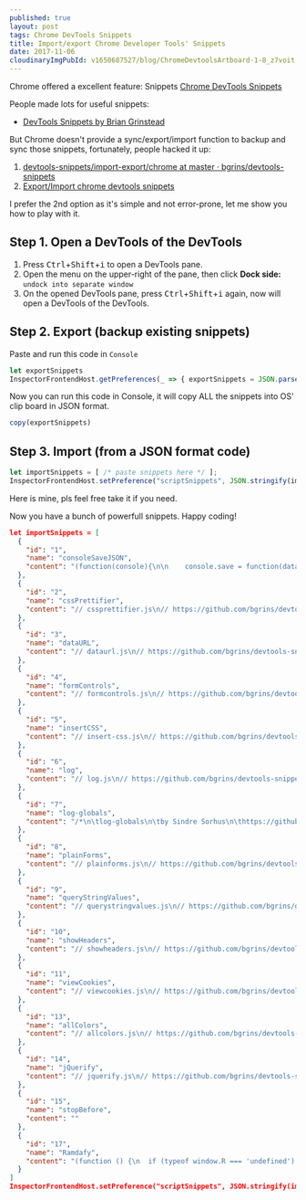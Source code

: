 ```yaml
---
published: true
layout: post
tags: Chrome DevTools Snippets
title: Import/export Chrome Developer Tools' Snippets
date: 2017-11-06
cloudinaryImgPubId: v1650687527/blog/ChromeDevtoolsArtboard-1-8_z7voit
---
```




Chrome offered a excellent feature: Snippets [Chrome DevTools Snippets](https://developers.google.com/web/tools/chrome-devtools/snippets)

People made lots for useful snippets:
* [DevTools Snippets by Brian Grinstead](https://bgrins.github.io/devtools-snippets/)

But Chrome doesn't provide a sync/export/import function to backup and sync those snippets, fortunately, people hacked it up: 
1. [devtools-snippets/import-export/chrome at master · bgrins/devtools-snippets](https://github.com/bgrins/devtools-snippets/tree/master/import-export/chrome)
2. [Export/Import chrome devtools snippets](https://gist.github.com/DJTB/9c177156340e3d4be8580574ecf31c06)

I prefer the 2nd option as it's simple and not error-prone, let me show you how to play with it.

## Step 1. Open a DevTools of the DevTools 
1. Press <kbd>Ctrl</kbd>+<kbd>Shift</kbd>+<kbd>i</kbd> to open a DevTools pane.
2. Open the menu on the upper-right of the pane, then click **Dock side:** `undock into separate window`
3. On the opened DevTools pane, press <kbd>Ctrl</kbd>+<kbd>Shift</kbd>+<kbd>i</kbd> again, now will open a DevTools of the DevTools.

## Step 2. Export (backup existing snippets)

Paste and run this code in `Console`

```js
let exportSnippets
InspectorFrontendHost.getPreferences(_ => { exportSnippets = JSON.parse(_.scriptSnippets) })
```

Now you can run this code in Console, it will copy ALL the snippets into OS' clip board in JSON format.

```js
copy(exportSnippets)
```

## Step 3. Import (from a JSON format code)

```js
let importSnippets = [ /* paste snippets here */ ];
InspectorFrontendHost.setPreference("scriptSnippets", JSON.stringify(importSnippets));
```
Here is mine, pls feel free take it if you need. 

Now you have a bunch of powerfull snippets. Happy coding!

```json
let importSnippets = [
  {
    "id": "1",
    "name": "consoleSaveJSON",
    "content": "(function(console){\n\n    console.save = function(data, filename){\n\n        if(!data) {\n            console.error('Console.save: No data')\n            return;\n        }\n\n        if(!filename) filename = 'console.json'\n\n        if(typeof data === \"object\"){\n            data = JSON.stringify(data, undefined, 4)\n        }\n\n        var blob = new Blob([data], {type: 'text/json'}),\n            e    = document.createEvent('MouseEvents'),\n            a    = document.createElement('a')\n\n        a.download = filename\n        a.href = window.URL.createObjectURL(blob)\n        a.dataset.downloadurl =  ['text/json', a.download, a.href].join(':')\n        e.initMouseEvent('click', true, false, window, 0, 0, 0, 0, 0, false, false, false, false, 0, null)\n        a.dispatchEvent(e)\n    }\n})(console)"
  },
  {
    "id": "2",
    "name": "cssPrettifier",
    "content": "// cssprettifier.js\n// https://github.com/bgrins/devtools-snippets\n// Unminify and prettify a CSS file.\n\n/*\n * cssprettifier-bookmarklet\n * Copyright (c) 2013 Addy Osmani, Sindre Sorhus\n * CSSBeautify (c) Sencha, Ariya Hidayat\n * Prism (c) Lea Verou\n * Licensed under the MIT license.\n */\n /*globals document:true*/\n(function () {\n  'use strict';\n\n  if (document.body.childNodes.length !== 1) {\n       console.log(\"CSS Prettify: This page doesn't appear to be a stylesheet.  Make sure you run this on a css file\");\n       return;\n  }\n\n  // cssbeautify\n  (function(){\"use strict\";function a(a,b){function s(a){return\" \"===a||\"\\n\"===a||\"   \"===a||\"\\r\"===a||\"\\f\"===a}function t(a){return\"'\"===a||'\"'===a}function u(a){return h>=\"a\"&&\"z\">=h||h>=\"A\"&&\"Z\">=h||h>=\"0\"&&\"9\">=h||\"-_*.:#\".indexOf(a)>=0}function v(){var a;for(a=m;a>0;a-=1)g+=c.indent}function w(){g=r(g),p?g+=\" {\":(g+=\"\\n\",v(),g+=\"{\"),\"\\n\"!==i&&(g+=\"\\n\"),m+=1}function x(){var a;m-=1,g=r(g),q&&(a=g.charAt(g.length-1),\";\"!==a&&\"{\"!==a&&(g+=\";\")),g+=\"\\n\",v(),g+=\"}\",f.push(g),g=\"\"}var c,f,h,i,j,k,l,m,n,o,r,d=0,e=a.length,g=\"\",p=!0,q=!1;for(c=arguments.length>1?b:{},c.indent===void 0&&(c.indent=\"    \"),\"string\"==typeof c.openbrace&&(p=\"end-of-line\"===c.openbrace),\"boolean\"==typeof c.autosemicolon&&(q=c.autosemicolon),r=String.prototype.trimRight?function(a){return a.trimRight()}:function(a){return a.replace(/\\s+$/,\"\")},l={Start:0,AtRule:1,Block:2,Selector:3,Ruleset:4,Property:5,Separator:6,Expression:7,URL:8},m=0,k=l.Start,o=!1,f=[],a=a.replace(/\\r\\n/g,\"\\n\");e>d;)if(h=a.charAt(d),i=a.charAt(d+1),d+=1,t(n))g+=h,h===n&&(n=null),\"\\\\\"===h&&i===n&&(g+=i,d+=1);else if(t(h))g+=h,n=h;else if(o)g+=h,\"*\"===h&&\"/\"===i&&(o=!1,g+=i,d+=1);else if(\"/\"!==h||\"*\"!==i){if(k===l.Start){if(0===f.length&&s(h)&&0===g.length)continue;if(\" \">=h||h.charCodeAt(0)>=128){k=l.Start,g+=h;continue}if(u(h)||\"[\"===h||\"@\"===h){if(j=r(g),0===j.length)f.length>0&&(g=\"\\n\\n\");else if(\"}\"===j.charAt(j.length-1)||\";\"===j.charAt(j.length-1))g=j+\"\\n\\n\";else for(;;){if(i=g.charAt(g.length-1),\" \"!==i&&9!==i.charCodeAt(0))break;g=g.substr(0,g.length-1)}g+=h,k=\"@\"===h?l.AtRule:l.Selector;continue}}if(k!==l.AtRule)if(k!==l.Block)if(k!==l.Selector)if(k!==l.Ruleset)if(k!==l.Property)if(k!==l.Separator)if(k!==l.Expression)k===l.URL&&\")\"===h&&g.charAt(\"\\\\\"!==g.length-1)?(g+=h,k=l.Expression):g+=h;else{if(\"}\"===h){x(),k=l.Start,m>0&&(k=l.Block);continue}if(\";\"===h){g=r(g),g+=\";\\n\",k=l.Ruleset;continue}if(g+=h,\"(\"===h&&\"l\"===g.charAt(g.length-2)&&\"r\"===g.charAt(g.length-3)&&\"u\"===g.charAt(g.length-4)){k=l.URL;continue}}else{if(!s(h)){g+=h,k=l.Expression;continue}t(i)&&(k=l.Expression)}else{if(\":\"===h){g=r(g),g+=\": \",k=l.Expression,s(i)&&(k=l.Separator);continue}if(\"}\"===h){x(),k=l.Start,m>0&&(k=l.Block);continue}g+=h}else{if(\"}\"===h){x(),k=l.Start,m>0&&(k=l.Block);continue}if(\"\\n\"===h){g=r(g),g+=\"\\n\";continue}if(!s(h)){g=r(g),g+=\"\\n\",v(),g+=h,k=l.Property;continue}g+=h}else{if(\"{\"===h){w(),k=l.Ruleset;continue}if(\"}\"===h){x(),k=l.Start;continue}g+=h}else{if(u(h)){if(j=r(g),0===j.length)f.length>0&&(g=\"\\n\\n\");else if(\"}\"===j.charAt(j.length-1))g=j+\"\\n\\n\";else for(;;){if(i=g.charAt(g.length-1),\" \"!==i&&9!==i.charCodeAt(0))break;g=g.substr(0,g.length-1)}v(),g+=h,k=l.Selector;continue}if(\"}\"===h){x(),k=l.Start;continue}g+=h}else{if(\";\"===h){g+=h,k=l.Start;continue}if(\"{\"===h){j=r(g),w(),k=\"@font-face\"===j?l.Ruleset:l.Block;continue}g+=h}}else o=!0,g+=h,g+=i,d+=1;return g=f.join(\"\")+g}\"undefined\"!=typeof exports?module.exports=exports=a:\"object\"==typeof window&&(window.cssbeautify=a)})();\n  // prism\n  (function(){var e=/\\blang(?:uage)?-(?!\\*)(\\w+)\\b/i,t=self.Prism={util:{type:function(e){return Object.prototype.toString.call(e).match(/\\[object (\\w+)\\]/)[1]},clone:function(e){var n=t.util.type(e);switch(n){case\"Object\":var r={};for(var i in e)e.hasOwnProperty(i)&&(r[i]=t.util.clone(e[i]));return r;case\"Array\":return e.slice()}return e}},languages:{extend:function(e,n){var r=t.util.clone(t.languages[e]);for(var i in n)r[i]=n[i];return r},insertBefore:function(e,n,r,i){i=i||t.languages;var s=i[e],o={};for(var u in s)if(s.hasOwnProperty(u)){if(u==n)for(var a in r)r.hasOwnProperty(a)&&(o[a]=r[a]);o[u]=s[u]}return i[e]=o},DFS:function(e,n){for(var r in e){n.call(e,r,e[r]);t.util.type(e)===\"Object\"&&t.languages.DFS(e[r],n)}}},highlightAll:function(e,n){var r=document.querySelectorAll('code[class*=\"language-\"], [class*=\"language-\"] code, code[class*=\"lang-\"], [class*=\"lang-\"] code');for(var i=0,s;s=r[i++];)t.highlightElement(s,e===!0,n)},highlightElement:function(r,i,s){var o,u,a=r;while(a&&!e.test(a.className))a=a.parentNode;if(a){o=(a.className.match(e)||[,\"\"])[1];u=t.languages[o]}if(!u)return;r.className=r.className.replace(e,\"\").replace(/\\s+/g,\" \")+\" language-\"+o;a=r.parentNode;/pre/i.test(a.nodeName)&&(a.className=a.className.replace(e,\"\").replace(/\\s+/g,\" \")+\" language-\"+o);var f=r.textContent;if(!f)return;f=f.replace(/&/g,\"&amp;\").replace(/</g,\"&lt;\").replace(/>/g,\"&gt;\").replace(/\\u00a0/g,\" \");var l={element:r,language:o,grammar:u,code:f};t.hooks.run(\"before-highlight\",l);if(i&&self.Worker){var c=new Worker(t.filename);c.onmessage=function(e){l.highlightedCode=n.stringify(JSON.parse(e.data));l.element.innerHTML=l.highlightedCode;s&&s.call(l.element);t.hooks.run(\"after-highlight\",l)};c.postMessage(JSON.stringify({language:l.language,code:l.code}))}else{l.highlightedCode=t.highlight(l.code,l.grammar);l.element.innerHTML=l.highlightedCode;s&&s.call(r);t.hooks.run(\"after-highlight\",l)}},highlight:function(e,r){return n.stringify(t.tokenize(e,r))},tokenize:function(e,n){var r=t.Token,i=[e],s=n.rest;if(s){for(var o in s)n[o]=s[o];delete n.rest}e:for(var o in n){if(!n.hasOwnProperty(o)||!n[o])continue;var u=n[o],a=u.inside,f=!!u.lookbehind||0;u=u.pattern||u;for(var l=0;l<i.length;l++){var c=i[l];if(i.length>e.length)break e;if(c instanceof r)continue;u.lastIndex=0;var h=u.exec(c);if(h){f&&(f=h[1].length);var p=h.index-1+f,h=h[0].slice(f),d=h.length,v=p+d,m=c.slice(0,p+1),g=c.slice(v+1),y=[l,1];m&&y.push(m);var b=new r(o,a?t.tokenize(h,a):h);y.push(b);g&&y.push(g);Array.prototype.splice.apply(i,y)}}}return i},hooks:{all:{},add:function(e,n){var r=t.hooks.all;r[e]=r[e]||[];r[e].push(n)},run:function(e,n){var r=t.hooks.all[e];if(!r||!r.length)return;for(var i=0,s;s=r[i++];)s(n)}}},n=t.Token=function(e,t){this.type=e;this.content=t};n.stringify=function(e){if(typeof e==\"string\")return e;if(Object.prototype.toString.call(e)==\"[object Array]\")return e.map(n.stringify).join(\"\");var r={type:e.type,content:n.stringify(e.content),tag:\"span\",classes:[\"token\",e.type],attributes:{}};r.type==\"comment\"&&(r.attributes.spellcheck=\"true\");t.hooks.run(\"wrap\",r);var i=\"\";for(var s in r.attributes)i+=s+'=\"'+(r.attributes[s]||\"\")+'\"';return\"<\"+r.tag+' class=\"'+r.classes.join(\" \")+'\" '+i+\">\"+r.content+\"</\"+r.tag+\">\"};if(!self.document){self.addEventListener(\"message\",function(e){var n=JSON.parse(e.data),r=n.language,i=n.code;self.postMessage(JSON.stringify(t.tokenize(i,t.languages[r])));self.close()},!1);return}var r=document.getElementsByTagName(\"script\");r=r[r.length-1];if(r){t.filename=r.src;document.addEventListener&&!r.hasAttribute(\"data-manual\")&&document.addEventListener(\"DOMContentLoaded\",t.highlightAll)}})();;\n  Prism.languages.css={comment:/\\/\\*[\\w\\W]*?\\*\\//g,atrule:/@[\\w-]+?(\\s+[^;{]+)?(?=\\s*{|\\s*;)/gi,url:/url\\(([\"']?).*?\\1\\)/gi,selector:/[^\\{\\}\\s][^\\{\\}]*(?=\\s*\\{)/g,property:/(\\b|\\B)[a-z-]+(?=\\s*:)/ig,string:/(\"|')(\\\\?.)*?\\1/g,important:/\\B!important\\b/gi,ignore:/&(lt|gt|amp);/gi,punctuation:/[\\{\\};:]/g};Prism.languages.markup&&Prism.languages.insertBefore(\"markup\",\"tag\",{style:{pattern:/(&lt;|<)style[\\w\\W]*?(>|&gt;)[\\w\\W]*?(&lt;|<)\\/style(>|&gt;)/ig,inside:{tag:{pattern:/(&lt;|<)style[\\w\\W]*?(>|&gt;)|(&lt;|<)\\/style(>|&gt;)/ig,inside:Prism.languages.markup.tag.inside},rest:Prism.languages.css}}});\n\n  var prismStyle = document.createElement('style');\n  var beautified = cssbeautify(document.body.textContent, {autosemicolon: true});\n  var highlighted = Prism.highlight(beautified, Prism.languages.css);\n\n  prismStyle.textContent = 'code[class*=\"language-\"],pre[class*=\"language-\"]{color:black;text-shadow:0 1px white;font-family:Consolas,Monaco,\\'Andale Mono\\',monospace;direction:ltr;text-align:left;white-space:pre;word-spacing:normal;-moz-tab-size:4;-o-tab-size:4;tab-size:4;-webkit-hyphens:none;-moz-hyphens:none;-ms-hyphens:none;hyphens:none;}@media print{code[class*=\"language-\"],pre[class*=\"language-\"]{text-shadow:none;}}pre[class*=\"language-\"]{padding:1em;margin:.5em 0;overflow:auto;}:not(pre) > code[class*=\"language-\"],pre[class*=\"language-\"]{background:#f5f2f0;}:not(pre) > code[class*=\"language-\"]{padding:.1em;border-radius:.3em;}.token.comment,.token.prolog,.token.doctype,.token.cdata{color:slategray;}.token.punctuation{color:#999;}.namespace{opacity:.7;}.token.property,.token.tag,.token.boolean,.token.number{color:#905;}.token.selector,.token.attr-name,.token.string{color:#690;}.token.operator,.token.entity,.token.url,.language-css .token.string,.style .token.string{color:#a67f59;background:hsla(0,0%,100%,.5);}.token.atrule,.token.attr-value,.token.keyword{color:#07a;}.token.regex,.token.important{color:#e90;}.token.important{font-weight:bold;}.token.entity{cursor:help;}';\n\n  document.head.innerHTML = '';\n  document.head.appendChild(prismStyle);\n  document.body.innerHTML = '<code><pre>' + highlighted + '</pre></code>';\n\n})();"
  },
  {
    "id": "3",
    "name": "dataURL",
    "content": "// dataurl.js\n// https://github.com/bgrins/devtools-snippets\n// Print out data URLs for all images / canvases on the page.\n\n(function() {\n\n  console.group(\"Data URLs\");\n\n  [].forEach.call(document.querySelectorAll(\"img\"), function(i) {\n    var c = document.createElement(\"canvas\");\n    var ctx = c.getContext(\"2d\");\n    c.width = i.width;\n    c.height = i.height;\n\n    try {\n      ctx.drawImage(i, 0, 0);\n      console.log(i, c.toDataURL());\n    }\n    catch(e) {\n      console.log(i, \"No Permission - try opening this image in a new tab and running the snippet again?\", i.src);\n    }\n  });\n\n  [].forEach.call(document.querySelectorAll(\"canvas\"), function(c) {\n    try {\n      console.log(c, c.toDataURL());\n    }\n    catch(e) {\n      console.log(c, \"No Permission\");\n    }\n  });\n\n  console.groupEnd(\"Data URLs\");\n\n})();"
  },
  {
    "id": "4",
    "name": "formControls",
    "content": "// formcontrols.js\n// https://github.com/bgrins/devtools-snippets\n// Print out forms and their controls\n\n(function() {\n\n  var forms = document.querySelectorAll(\"form\");\n\n  for (var i = 0, len = forms.length; i < len; i++) {\n    var tab = [ ];\n\n    console.group(\"HTMLForm quot;\" + forms[i].name + \"quot;: \" + forms[i].action);\n    console.log(\"Element:\", forms[i], \"\\nName:    \"+forms[i].name+\"\\nMethod:  \"+forms[i].method.toUpperCase()+\"\\nAction:  \"+forms[i].action || \"null\");\n\n    [\"input\", \"textarea\", \"select\"].forEach(function (control) {\n      [].forEach.call(forms[i].querySelectorAll(control), function (node) {\n        tab.push({\n          \"Element\": node,\n          \"Type\": node.type,\n          \"Name\": node.name,\n          \"Value\": node.value,\n          \"Pretty Value\": (isNaN(node.value) || node.value === \"\" ? node.value : parseFloat(node.value))\n        });\n      });\n    });\n\n    console.table(tab);\n    console.groupEnd();\n  }\n})();"
  },
  {
    "id": "5",
    "name": "insertCSS",
    "content": "// insert-css.js\n// https://github.com/bgrins/devtools-snippets\n// Injects a snippet of CSS into the current page.\n\nfunction insertCss(code) {\n  var style = document.createElement('style');\n  style.type = 'text/css';\n\n  if (style.styleSheet) {  // IE\n    style.styleSheet.cssText = code;\n  } else { // Other browsers\n    style.innerHTML = code;\n  }\n  document.getElementsByTagName(\"head\")[0].appendChild( style );\n}\n\n// Feel free to extend this snippet with your favorite CSS snippets.\n// Here's an example which makes the current page high contrast.\n// Notice the trailing backslashes, used to define multiline strings.\nfunction insertCssHighContrast() {\n  var css = '\\\n    * { background: white ! important; color: black !important } \\\n    :link, :link * { color: #0000EE !important } \\\n    :visited, :visited * { color: #551A8B !important } \\\n  ';\n    insertCss(css);\n}"
  },
  {
    "id": "6",
    "name": "log",
    "content": "// log.js\n// https://github.com/bgrins/devtools-snippets\n// Adds a `log` function to window object.\n// http://www.briangrinstead.com/blog/console-log-helper-function\n \n(function() {\n \n  window.log = Function.prototype.bind.call(console.log, console);\n \n})();"
  },
  {
    "id": "7",
    "name": "log-globals",
    "content": "/*\n\tlog-globals\n\tby Sindre Sorhus\n\thttps://github.com/sindresorhus/log-globals\n\tMIT License\n*/\n(function () {\n\t'use strict';\n\n\tfunction getIframe() {\n\t\tvar el = document.createElement('iframe');\n\t\tel.style.display = 'none';\n\t\tdocument.body.appendChild(el);\n\t\tvar win = el.contentWindow;\n\t\tdocument.body.removeChild(el);\n\t\treturn win;\n\t}\n\n\tfunction detectGlobals() {\n\t\tvar iframe = getIframe();\n\t\tvar ret = Object.create(null);\n\n\t\tfor (var prop in window) {\n\t\t\tif (!(prop in iframe)) {\n\t\t\t\tret[prop] = window[prop];\n\t\t\t}\n\t\t}\n\n\t\treturn ret;\n\t}\n\n\tconsole.log(detectGlobals());\n})();"
  },
  {
    "id": "8",
    "name": "plainForms",
    "content": "// plainforms.js\n// https://github.com/bgrins/devtools-snippets\n// Remove HTML5 form features (validations and special input types).\n//HTML5 Forms are great, but sometimes you don’t want the browser to validate \n//or present special controls for them. For instance, if you want to test server-side \n//validation of some fields, you do not want the browser to prevent invalid data for \n//that field type. This snippet finds all of the HTML5 input elements, sets their type \n//attributes to “text” (and keeps any values that were set), and removes any validations \n//enforced by the browser. Implementation by stroebjo.\n(function () {\n\n  ['maxlength', 'required', 'min', 'max', 'pattern', 'step' ].forEach(function (attr) {\n    [].forEach.call(document.querySelectorAll(\"[\" + attr + \"]\"), function (node) {\n      node.removeAttribute(attr);\n    });\n  });\n\n  ['tel', 'url', 'email', 'datetime', 'date', 'month', 'week', 'time', 'datetime-local', 'number', 'range', 'color'].forEach(function (type) {\n    [].forEach.call(document.querySelectorAll(\"input[type=\" + type + \"]\"), function (node) {\n      node.setAttribute('type', 'text');\n    });\n  });\n\n  console.info(\"All HTML5 form validations have been removed.\");\n})();"
  },
  {
    "id": "9",
    "name": "queryStringValues",
    "content": "// querystringvalues.js\n// https://github.com/bgrins/devtools-snippets\n// Print out key/value pairs from querystring.\n \n(function() {\n \n  var url = location;\n  var querystring = location.search.slice(1);\n  var tab = querystring.split(\"&\").map(function(qs) {\n    return { \"Key\": qs.split(\"=\")[0], \"Value\": qs.split(\"=\")[1], \"Pretty Value\": decodeURIComponent(qs.split(\"=\")[1]).replace(/\\+/g,\" \") }\n  });\n \n  console.group(\"Querystring Values\");\n  console.log(\"URL: \"+url+\"\\nQS:  \"+querystring);\n  console.table(tab);\n  console.groupEnd(\"Querystring Values\");\n \n})();"
  },
  {
    "id": "10",
    "name": "showHeaders",
    "content": "// showheaders.js\n// https://github.com/bgrins/devtools-snippets\n// Print out response headers for current URL.\n \n(function() {\n \n  var request=new XMLHttpRequest();\n  request.open('HEAD',window.location,true);\n   \n  request.onload = request.onerror = function () {\n    var headers = request.getAllResponseHeaders();\n    var tab = headers.split(\"\\n\").map(function(h) {\n      return { \"Key\": h.split(\": \")[0], \"Value\": h.split(\": \")[1] }\n    }).filter(function(h) { return h.Value !== undefined; });\n \n    console.group(\"Request Headers\");\n    console.log(headers);\n    console.table(tab);\n    console.groupEnd(\"Request Headers\");\n  };\n   \n  request.send(null);\n \n})();"
  },
  {
    "id": "11",
    "name": "viewCookies",
    "content": "// viewcookies.js\n// https://github.com/bgrins/devtools-snippets\n// Shows all cookies stored in document.cookies in a console.table\n \n(function() {\n  'use strict';\n \n  window.viewCookies = function() {\n    if (document.cookie) {\n      const cookies = document.cookie\n        .split(/; ?/)\n        .map(s => {\n          const [ , key, value ] = s.match(/^(.*?)=(.*)$/);\n          return {\n            key,\n            value: decodeURIComponent(value)\n          };\n        });\n \n      console.table(cookies);\n    }\n    else {\n      console.warn('document.cookie is empty!');\n    }\n  };\n})();\n \nwindow.viewCookies();"
  },
  {
    "id": "13",
    "name": "allColors",
    "content": "// allcolors.js\n// https://github.com/bgrins/devtools-snippets\n// Print out CSS colors used in elements on the page.\n \n(function () {\n  // Should include colors from elements that have a border color but have a zero width?\n  var includeBorderColorsWithZeroWidth = false;\n \n  var allColors = {};\n  var props = [\"background-color\", \"color\", \"border-top-color\", \"border-right-color\", \"border-bottom-color\", \"border-left-color\"];\n  var skipColors = {\n    \"rgb(0, 0, 0)\": 1,\n    \"rgba(0, 0, 0, 0)\": 1,\n    \"rgb(255, 255, 255)\": 1\n  };\n \n  [].forEach.call(document.querySelectorAll(\"*\"), function (node) {\n    var nodeColors = {};\n    props.forEach(function (prop) {\n      var color = window.getComputedStyle(node, null).getPropertyValue(prop),\n        thisIsABorderProperty = (prop.indexOf(\"border\") != -1),\n        notBorderZero = thisIsABorderProperty ? window.getComputedStyle(node, null).getPropertyValue(prop.replace(\"color\", \"width\")) !== \"0px\" : true,\n        colorConditionsMet;\n \n      if (includeBorderColorsWithZeroWidth) {\n        colorConditionsMet = color && !skipColors[color];\n      } else {\n        colorConditionsMet = color && !skipColors[color] && notBorderZero;\n      }\n \n      if (colorConditionsMet) {\n        if (!allColors[color]) {\n          allColors[color] = {\n            count: 0,\n            nodes: []\n          };\n        }\n \n        if (!nodeColors[color]) {\n          allColors[color].count++;\n          allColors[color].nodes.push(node);\n        }\n \n        nodeColors[color] = true;\n      }\n    });\n  });\n \n  function rgbTextToRgbArray(rgbText) {\n    return rgbText.replace(/\\s/g, \"\").match(/\\d+,\\d+,\\d+/)[0].split(\",\").map(function(num) {\n      return parseInt(num, 10);\n    });\n  }\n \n  function componentToHex(c) {\n    var hex = c.toString(16);\n    return hex.length == 1 ? \"0\" + hex : hex;\n  }\n \n  function rgbToHex(rgbArray) {\n    var r = rgbArray[0],\n      g = rgbArray[1],\n      b = rgbArray[2];\n    return \"#\" + componentToHex(r) + componentToHex(g) + componentToHex(b);\n  }\n \n  var allColorsSorted = [];\n  for (var i in allColors) {\n    var rgbArray = rgbTextToRgbArray(i);\n    var hexValue = rgbToHex(rgbArray);\n \n    allColorsSorted.push({\n      key: i,\n      value: allColors[i],\n      hexValue: hexValue\n    });\n  }\n \n  allColorsSorted = allColorsSorted.sort(function (a, b) {\n    return b.value.count - a.value.count;\n  });\n \n  var nameStyle = \"font-weight:normal;\";\n  var countStyle = \"font-weight:bold;\";\n  function colorStyle(color) {\n    return \"background:\" + color + \";color:\" + color + \";border:1px solid #333;\";\n  };\n \n  console.group(\"Total colors used in elements on the page: \" + window.location.href + \" are \" + allColorsSorted.length);\n  allColorsSorted.forEach(function (c) {\n    console.groupCollapsed(\"%c    %c \" + c.key + \" \" + c.hexValue + \" %c(\" + c.value.count + \" times)\",\n      colorStyle(c.key), nameStyle, countStyle);\n    c.value.nodes.forEach(function (node) {\n      console.log(node);\n    });\n    console.groupEnd();\n  });\n  console.groupEnd(\"All colors used in elements on the page\");\n \n})();"
  },
  {
    "id": "14",
    "name": "jQuerify",
    "content": "// jquerify.js\n// https://github.com/bgrins/devtools-snippets\n// Add jQuery to any page that does not have it already.\n \n(function () {\n \n  if ( !window.jQuery ) {\n    var dollarInUse = !!window.$;\n    var s = document.createElement('script');\n    s.setAttribute('src', 'https://cdn.bootcss.com/jquery/2.2.4/jquery.min.js');\n    s.addEventListener('load', function(){\n      console.log('jQuery loaded!');\n \n      if(dollarInUse) {\n        jQuery.noConflict();\n        console.log('`$` already in use; use `jQuery`');\n      }\n    });\n \n    document.body.appendChild(s);\n  }\n \n})();"
  },
  {
    "id": "15",
    "name": "stopBefore",
    "content": ""
  },
  {
    "id": "17",
    "name": "Ramdafy",
    "content": "(function () {\n  if (typeof window.R === 'undefined') {\n    var s = document.createElement('script');\n    s.setAttribute('src', 'https://cdn.rawgit.com/ramda/ramda/master/dist/ramda.js');\n    document.body.appendChild(s);\n  }\n}());"
  }
]
InspectorFrontendHost.setPreference("scriptSnippets", JSON.stringify(importSnippets));
```

